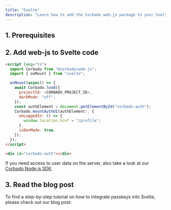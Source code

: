 ```yaml
---
title: "Svelte"
description: "Learn how to add the Corbado web-js package to your Svelte or SvelteKit Application."
---
```



## 1. Prerequisites

<Prerequisites />

## 2. Add web-js to Svelte code

```html +page.svelte
<script lang="ts">
  import Corbado from "@corbado/web-js";
  import { onMount } from "svelte";

  onMount(async() => {
    await Corbado.load({
      projectId: <CORBADO_PROJECT_ID>,
      darkMode: "off",
    });
    const authElement = document.getElementById("corbado-auth");
    Corbado.mountAuthUI(authElement!, {
      onLoggedIn: () => {
        window.location.href = "/profile";
      },
      isDevMode: true,
    });
  });
</script>

<div id="corbado-auth"></div>
```

If you need access to user data on the server, also take a look at our [Corbado Node.js SDK](/backend-integration/node-js-sdk).

## 3. Read the blog post

To find a step-by-step tutorial on how to integrate passkeys into Svelte, please check out our blog post:

<Card href="https://www.corbado.com/blog/svelte-passkeys">
  <Blogpost title="Building a Svelte Passkey Login" />
</Card>